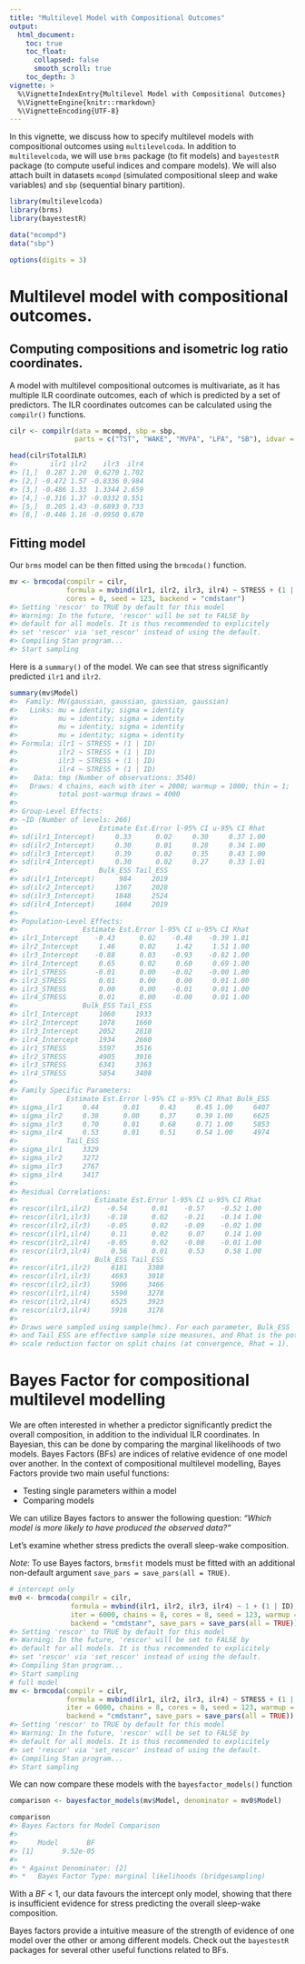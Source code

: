```yaml
---
title: "Multilevel Model with Compositional Outcomes"
output:
  html_document:
    toc: true
    toc_float:
      collapsed: false
      smooth_scroll: true
    toc_depth: 3
vignette: >
  %\VignetteIndexEntry{Multilevel Model with Compositional Outcomes}
  %\VignetteEngine{knitr::rmarkdown}
  %\VignetteEncoding{UTF-8}
---
```




In this vignette, we discuss how to specify multilevel models with compositional outcomes using `multilevelcoda`. 
In addition to `multilevelcoda`, we will use `brms` package (to fit models) and
`bayestestR` package (to compute useful indices and compare models). 
We will also attach built in datasets `mcompd` (simulated compositional sleep and wake variables) 
and `sbp` (sequential binary partition).


```r
library(multilevelcoda)
library(brms)
library(bayestestR)

data("mcompd") 
data("sbp") 

options(digits = 3)
```

# Multilevel model with compositional outcomes.
## Computing compositions and isometric log ratio coordinates. 

A model with multilevel compositional outcomes is multivariate, as it has multiple ILR coordinate outcomes,
each of which is predicted by a set of predictors. 
The ILR coordinates outcomes can be calculated using the `compilr()` functions.


```r
cilr <- compilr(data = mcompd, sbp = sbp,
                parts = c("TST", "WAKE", "MVPA", "LPA", "SB"), idvar = "ID")

head(cilr$TotalILR)
#>        ilr1 ilr2    ilr3  ilr4
#> [1,]  0.287 1.20  0.6270 1.702
#> [2,] -0.472 1.57 -0.8336 0.984
#> [3,] -0.486 1.33  1.3344 2.659
#> [4,] -0.316 1.37 -0.0332 0.551
#> [5,]  0.205 1.43 -0.6893 0.733
#> [6,] -0.446 1.16 -0.0950 0.670
```

## Fitting model
Our `brms` model can be then fitted using the `brmcoda()` function.


```r
mv <- brmcoda(compilr = cilr,
              formula = mvbind(ilr1, ilr2, ilr3, ilr4) ~ STRESS + (1 | ID),
              cores = 8, seed = 123, backend = "cmdstanr")
#> Setting 'rescor' to TRUE by default for this model
#> Warning: In the future, 'rescor' will be set to FALSE by
#> default for all models. It is thus recommended to explicitely
#> set 'rescor' via 'set_rescor' instead of using the default.
#> Compiling Stan program...
#> Start sampling
```

Here is a `summary()` of the model. 
We can see that stress significantly predicted `ilr1` and `ilr2`. 


```r
summary(mv$Model)
#>  Family: MV(gaussian, gaussian, gaussian, gaussian) 
#>   Links: mu = identity; sigma = identity
#>          mu = identity; sigma = identity
#>          mu = identity; sigma = identity
#>          mu = identity; sigma = identity 
#> Formula: ilr1 ~ STRESS + (1 | ID) 
#>          ilr2 ~ STRESS + (1 | ID) 
#>          ilr3 ~ STRESS + (1 | ID) 
#>          ilr4 ~ STRESS + (1 | ID) 
#>    Data: tmp (Number of observations: 3540) 
#>   Draws: 4 chains, each with iter = 2000; warmup = 1000; thin = 1;
#>          total post-warmup draws = 4000
#> 
#> Group-Level Effects: 
#> ~ID (Number of levels: 266) 
#>                    Estimate Est.Error l-95% CI u-95% CI Rhat
#> sd(ilr1_Intercept)     0.33      0.02     0.30     0.37 1.00
#> sd(ilr2_Intercept)     0.30      0.01     0.28     0.34 1.00
#> sd(ilr3_Intercept)     0.39      0.02     0.35     0.43 1.00
#> sd(ilr4_Intercept)     0.30      0.02     0.27     0.33 1.01
#>                    Bulk_ESS Tail_ESS
#> sd(ilr1_Intercept)      984     2019
#> sd(ilr2_Intercept)     1367     2028
#> sd(ilr3_Intercept)     1848     2524
#> sd(ilr4_Intercept)     1604     2019
#> 
#> Population-Level Effects: 
#>                Estimate Est.Error l-95% CI u-95% CI Rhat
#> ilr1_Intercept    -0.43      0.02    -0.48    -0.39 1.01
#> ilr2_Intercept     1.46      0.02     1.42     1.51 1.00
#> ilr3_Intercept    -0.88      0.03    -0.93    -0.82 1.00
#> ilr4_Intercept     0.65      0.02     0.60     0.69 1.00
#> ilr1_STRESS       -0.01      0.00    -0.02    -0.00 1.00
#> ilr2_STRESS        0.01      0.00     0.00     0.01 1.00
#> ilr3_STRESS        0.00      0.00    -0.01     0.01 1.00
#> ilr4_STRESS        0.01      0.00    -0.00     0.01 1.00
#>                Bulk_ESS Tail_ESS
#> ilr1_Intercept     1060     1933
#> ilr2_Intercept     1078     1660
#> ilr3_Intercept     2052     2818
#> ilr4_Intercept     1934     2660
#> ilr1_STRESS        5597     3516
#> ilr2_STRESS        4905     3916
#> ilr3_STRESS        6341     3363
#> ilr4_STRESS        5854     3408
#> 
#> Family Specific Parameters: 
#>            Estimate Est.Error l-95% CI u-95% CI Rhat Bulk_ESS
#> sigma_ilr1     0.44      0.01     0.43     0.45 1.00     6407
#> sigma_ilr2     0.38      0.00     0.37     0.39 1.00     6625
#> sigma_ilr3     0.70      0.01     0.68     0.71 1.00     5853
#> sigma_ilr4     0.53      0.01     0.51     0.54 1.00     4974
#>            Tail_ESS
#> sigma_ilr1     3329
#> sigma_ilr2     3272
#> sigma_ilr3     2767
#> sigma_ilr4     3417
#> 
#> Residual Correlations: 
#>                   Estimate Est.Error l-95% CI u-95% CI Rhat
#> rescor(ilr1,ilr2)    -0.54      0.01    -0.57    -0.52 1.00
#> rescor(ilr1,ilr3)    -0.18      0.02    -0.21    -0.14 1.00
#> rescor(ilr2,ilr3)    -0.05      0.02    -0.09    -0.02 1.00
#> rescor(ilr1,ilr4)     0.11      0.02     0.07     0.14 1.00
#> rescor(ilr2,ilr4)    -0.05      0.02    -0.08    -0.01 1.00
#> rescor(ilr3,ilr4)     0.56      0.01     0.53     0.58 1.00
#>                   Bulk_ESS Tail_ESS
#> rescor(ilr1,ilr2)     6181     3388
#> rescor(ilr1,ilr3)     4693     3018
#> rescor(ilr2,ilr3)     5906     3466
#> rescor(ilr1,ilr4)     5590     3278
#> rescor(ilr2,ilr4)     6525     3923
#> rescor(ilr3,ilr4)     5916     3176
#> 
#> Draws were sampled using sample(hmc). For each parameter, Bulk_ESS
#> and Tail_ESS are effective sample size measures, and Rhat is the potential
#> scale reduction factor on split chains (at convergence, Rhat = 1).
```

# Bayes Factor for compositional multilevel modelling

We are often interested in whether a predictor significantly predict the overall composition, in addition to the individual ILR coordinates. 
In Bayesian, this can be done by comparing the marginal likelihoods of two models. 
Bayes Factors (BFs) are indices of relative evidence of one model over another. 
In the context of compositional multilevel modelling, Bayes Factors provide two main useful functions:

- Testing single parameters within a model
- Comparing models 

We can utilize Bayes factors to answer the following question: 
*"Which model is more likely to have produced the observed data?"*

Let's examine whether stress predicts the overall sleep-wake composition.

*Note*: To use Bayes factors, `brmsfit` models must be fitted with an additional non-default argument
`save_pars = save_pars(all = TRUE)`.


```r
# intercept only
mv0 <- brmcoda(compilr = cilr,
               formula = mvbind(ilr1, ilr2, ilr3, ilr4) ~ 1 + (1 | ID),
               iter = 6000, chains = 8, cores = 8, seed = 123, warmup = 1000,
               backend = "cmdstanr", save_pars = save_pars(all = TRUE))
#> Setting 'rescor' to TRUE by default for this model
#> Warning: In the future, 'rescor' will be set to FALSE by
#> default for all models. It is thus recommended to explicitely
#> set 'rescor' via 'set_rescor' instead of using the default.
#> Compiling Stan program...
#> Start sampling
# full model
mv <- brmcoda(compilr = cilr,
              formula = mvbind(ilr1, ilr2, ilr3, ilr4) ~ STRESS + (1 | ID),
              iter = 6000, chains = 8, cores = 8, seed = 123, warmup = 1000,
              backend = "cmdstanr", save_pars = save_pars(all = TRUE))
#> Setting 'rescor' to TRUE by default for this model
#> Warning: In the future, 'rescor' will be set to FALSE by
#> default for all models. It is thus recommended to explicitely
#> set 'rescor' via 'set_rescor' instead of using the default.
#> Compiling Stan program...
#> Start sampling
```

We can now compare these models with the `bayesfactor_models()` function


```r
comparison <- bayesfactor_models(mv$Model, denominator = mv0$Model)
```



```r
comparison
#> Bayes Factors for Model Comparison
#> 
#>     Model       BF
#> [1]       9.52e-05
#> 
#> * Against Denominator: [2]
#> *   Bayes Factor Type: marginal likelihoods (bridgesampling)
```

With a $BF$ < 1, our data favours the intercept only model, showing that there is 
insufficient evidence for stress predicting the overall sleep-wake composition.

Bayes factors provide a intuitive measure of the strength of evidence of one model over the other
or among different models. Check out the `bayestestR` packages for several other useful functions related to BFs.
